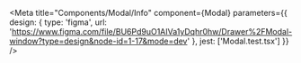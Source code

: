 
<Meta
  title="Components/Modal/Info"
  component={Modal}
  parameters={{
    design: {
      type: 'figma',
      url: 'https://www.figma.com/file/BU6Pd9uO1AIVa1yDqhr0hw/Drawer%2FModal-window?type=design&node-id=1-17&mode=dev'
    },
    jest: ['Modal.test.tsx']
  }}
/>

<Story of={DecoratorDefault} />

<Unstyled>
  <Stories />
</Unstyled>

